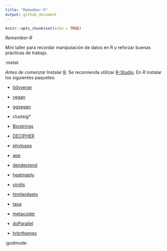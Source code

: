 ```yaml
---
title: "Remember-R"
output: github_document
---
```


```r
knitr::opts_chunk$set(echo = TRUE)
```
*Remember-R*

Mini taller para recordar manipulación de datos en R y reforzar buenas prácticas de trabajo.

:metal:

*Antes de comenzar*
Instalar [R](https://www.r-project.org).
Se recomienda utilizar [R-Studio](https://posit.co/download/rstudio-desktop/).
En _R_ instalar los siguientes paquetes:

* [tidyverse](https://www.tidyverse.org/packages/)

* [vegan](https://github.com/vegandevs/vegan)

- [ggvegan](https://github.com/gavinsimpson/ggvegan)

- clustsig*

- [Biostrings](https://bioconductor.org/packages/release/bioc/html/Biostrings.html)

- [DECIPHER](http://www2.decipher.codes)

- [phyloseq](https://www.bioconductor.org/packages/release/bioc/html/phyloseq.html)

- [ape](http://ape-package.ird.fr)

- [dendextend](https://cran.r-project.org/web/packages/dendextend/vignettes/dendextend.html)

- [heatmaply](https://cran.r-project.org/web/packages/heatmaply/vignettes/heatmaply.html)

- [viridis](https://cran.r-project.org/web/packages/viridis/vignettes/intro-to-viridis.html)

- [htmlwidgets](https://github.com/ramnathv/htmlwidgets)

- [taxa](https://github.com/ropensci/taxa)

- [metacoder](https://grunwaldlab.github.io/metacoder_documentation/)

- [doParallel](https://github.com/RevolutionAnalytics/doparallel)

- [hrbrthemes](https://github.com/hrbrmstr/hrbrthemes)
  

:godmode: